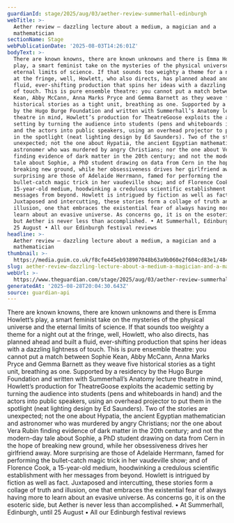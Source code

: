 ```yaml
---
guardianId: stage/2025/aug/03/aether-review-summerhall-edinburgh
webTitle: >-
  Aether review – dazzling lecture about a medium, a magician and a
  mathematician
sectionName: Stage
webPublicationDate: '2025-08-03T14:26:01Z'
bodyText: >-
  There are known knowns, there are known unknowns and there is Emma Howlett’s
  play, a smart feminist take on the mysteries of the physical universe and the
  eternal limits of science. If that sounds too weighty a theme for a night out
  at the fringe, well, Howlett, who also directs, has planned ahead and built a
  fluid, ever-shifting production that spins her ideas with a dazzling lightness
  of touch. This is pure ensemble theatre: you cannot put a match between Sophie
  Kean, Abby McCann, Anna Marks Pryce and Gemma Barnett as they weave five
  historical stories as a tight unit, breathing as one. Supported by a residency
  by the Hugo Burge Foundation and written with Summerhall’s Anatomy lecture
  theatre in mind, Howlett’s production for TheatreGoose exploits the academic
  setting by turning the audience into students (pens and whiteboards in hand)
  and the actors into public speakers, using an overhead projector to put them
  in the spotlight (neat lighting design by Ed Saunders). Two of the stories are
  unexpected; not the one about Hypatia, the ancient Egyptian mathematician and
  astronomer who was murdered by angry Christians; nor the one about Vera Rubin
  finding evidence of dark matter in the 20th century; and not the modern-day
  tale about Sophie, a PhD student drawing on data from Cern in the hope of
  breaking new ground, while her obsessiveness drives her girlfriend away. More
  surprising are those of Adelaide Herrmann, famed for performing the
  bullet-catch magic trick in her vaudeville show; and of Florence Cook, a
  15-year-old medium, hoodwinking a credulous scientific establishment with her
  messages from beyond. Howlett is intrigued by fiction as well as fact.
  Juxtaposed and intercutting, these stories form a collage of truth and
  illusion, one that embraces the existential fear of always having more to
  learn about an evasive universe. As concerns go, it is on the esoteric side,
  but Aether is never less than accomplished. • At Summerhall, Edinburgh, until
  25 August • All our Edinburgh festival reviews
headline: >-
  Aether review – dazzling lecture about a medium, a magician and a
  mathematician
thumbnail: >-
  https://media.guim.co.uk/f8cfe445eb938907048b63a9b060e2f604cd83e1/484_0_4840_3872/500.jpg
slug: aether-review-dazzling-lecture-about-a-medium-a-magician-and-a-mathematician
webUrl: >-
  https://www.theguardian.com/stage/2025/aug/03/aether-review-summerhall-edinburgh
generatedAt: '2025-08-28T20:04:30.643Z'
source: guardian-api
---
```

There are known knowns, there are known unknowns and there is Emma Howlett’s play, a smart feminist take on the mysteries of the physical universe and the eternal limits of science. If that sounds too weighty a theme for a night out at the fringe, well, Howlett, who also directs, has planned ahead and built a fluid, ever-shifting production that spins her ideas with a dazzling lightness of touch. This is pure ensemble theatre: you cannot put a match between Sophie Kean, Abby McCann, Anna Marks Pryce and Gemma Barnett as they weave five historical stories as a tight unit, breathing as one. Supported by a residency by the Hugo Burge Foundation and written with Summerhall’s Anatomy lecture theatre in mind, Howlett’s production for TheatreGoose exploits the academic setting by turning the audience into students (pens and whiteboards in hand) and the actors into public speakers, using an overhead projector to put them in the spotlight (neat lighting design by Ed Saunders). Two of the stories are unexpected; not the one about Hypatia, the ancient Egyptian mathematician and astronomer who was murdered by angry Christians; nor the one about Vera Rubin finding evidence of dark matter in the 20th century; and not the modern-day tale about Sophie, a PhD student drawing on data from Cern in the hope of breaking new ground, while her obsessiveness drives her girlfriend away. More surprising are those of Adelaide Herrmann, famed for performing the bullet-catch magic trick in her vaudeville show; and of Florence Cook, a 15-year-old medium, hoodwinking a credulous scientific establishment with her messages from beyond. Howlett is intrigued by fiction as well as fact. Juxtaposed and intercutting, these stories form a collage of truth and illusion, one that embraces the existential fear of always having more to learn about an evasive universe. As concerns go, it is on the esoteric side, but Aether is never less than accomplished. • At Summerhall, Edinburgh, until 25 August • All our Edinburgh festival reviews

